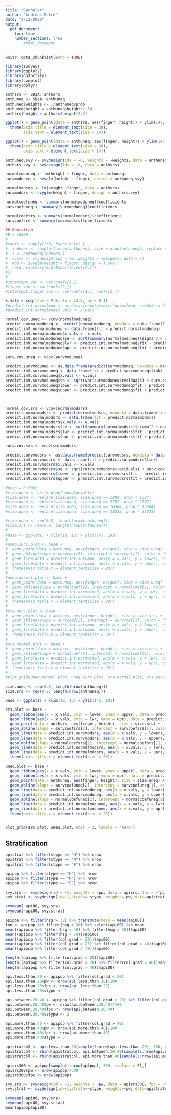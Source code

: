 ```yaml
---
title: "Bachelor"
author: "Andreas Matre"
date: "2/11/2020"
output: 
  pdf_document:
    toc: true
    number_sections: true
        #html_document
---
```


```r
knitr::opts_chunk$set(echo = TRUE)

library(survey)
library(ggplot2)
library(ggfortify)
library(cowplot)
library(dplyr)
```




```r
anthsrs <- SDaA::anthsrs
anthuneq <- SDaA::anthuneq
anthuneq$weights <- 1/anthuneq$prob
anthuneq$height = anthuneq$height*2.54
anthsrs$height = anthsrs$height*2.54
```

```r
ggplot() + geom_point(data = anthsrs, aes(finger, height)) + ylim(147, 181) + xlim(10, 13) +
  theme(axis.title = element_text(size = 20),
        axis.text = element_text(size = 14))
```

```r
ggplot() + geom_point(data = anthuneq, aes(finger, height)) + ylim(147, 181) + xlim(10, 13) +
  theme(axis.title = element_text(size = 20),
        axis.text = element_text(size = 14))
```


```r
anthuneq.svy <- svydesign(ids = ~0, weights = ~weights, data = anthuneq)
anthsrs.svy <- svydesign(ids = ~0, data = anthsrs)

normalmoduneq <- lm(height ~ finger, data = anthuneq)
survmoduneq <- svyglm(height ~ finger, design = anthuneq.svy)

normalmodsrs <- lm(height ~finger, data = anthsrs)
survmodsrs <- svyglm(height ~ finger, design = anthsrs.svy)

normalcoefuneq <- summary(normalmoduneq)$coefficients
survcoefuneq <- summary(survmoduneq)$coefficients

normalcoefsrs <- summary(normalmodsrs)$coefficients
survcoefsrs <- summary(survmodsrs)$coefficients
```

```r
## Bootstrap
#B = 10000
#
#coefs <- sapply(1:B, function(x) {
#  indeces <- sample(1:nrow(anthuneq), size = nrow(anthuneq), replace = TRUE)
#  s <- anthuneq[indeces,]
#  s.svy <- svydesign(ids = ~0, weights = ~weights, data = s)
#  mod <- svyglm(height ~ finger, design = s.svy)
#  return(summary(mod)$coefficients[,1])
#})
#
#intercept.var <- var(coefs[1,])
#finger.var <- var(coefs[2,])
#intercept.finger.cov <- cov(coefs[1,], coefs[2,])

```

```r
x.vals = seq(from = 9.5, to = 13.5, by = 0.1)
#predict.int.normalmod <- as.data.frame(predict(normalmod, newdata = data.frame(finger = x.vals), interval = "pred"))
#predict.int.normalmod$x.vals <- x.vals

normal.cov.uneq <- vcov(normalmoduneq)
predict.normalmoduneq <- predict(normalmoduneq, newdata = data.frame(finger = x.vals))
predict.int.normalmoduneq <- data.frame(fit = predict.normalmoduneq)
predict.int.normalmoduneq$x.vals <- x.vals
predict.int.normalmoduneq$se <- sqrt(summary(normalmoduneq)$sigma^2 + normal.cov.uneq[1, 1] + predict.int.normalmoduneq$x.vals^2 * normal.cov.uneq[2, 2] + 2*predict.int.normalmoduneq$x.vals * normal.cov.uneq[1, 2])
predict.int.normalmoduneq$lwr <- predict.int.normalmoduneq$fit - predict.int.normalmoduneq$se * qt(0.975, df = nrow(anthuneq))
predict.int.normalmoduneq$upr <- predict.int.normalmoduneq$fit + predict.int.normalmoduneq$se * qt(0.975, df = nrow(anthuneq))

surv.cov.uneq <- vcov(survmoduneq)

predict.survmoduneq <- as.data.frame(predict(survmoduneq, newdata = data.frame(finger = x.vals), se=TRUE))
predict.int.survmoduneq <- data.frame(fit = predict.survmoduneq$link)
predict.int.survmoduneq$x.vals <- x.vals
predict.int.survmoduneq$se <- sqrt(var(survmoduneq$residuals) + surv.cov.uneq[1, 1] + predict.int.survmoduneq$x.vals^2 * surv.cov.uneq[2, 2] + 2*predict.int.survmoduneq$x.vals * surv.cov.uneq[1, 2])
predict.int.survmoduneq$lower <- predict.int.survmoduneq$fit - predict.int.survmoduneq$se * qt(0.975, df = nrow(anthuneq))
predict.int.survmoduneq$upper <- predict.int.survmoduneq$fit + predict.int.survmoduneq$se * qt(0.975, df = nrow(anthuneq))



normal.cov.srs <- vcov(normalmodsrs)
predict.normalmodsrs <- predict(normalmodsrs, newdata = data.frame(finger = x.vals))
predict.int.normalmodsrs <- data.frame(fit = predict.normalmodsrs)
predict.int.normalmodsrs$x.vals <- x.vals
predict.int.normalmodsrs$se <- sqrt(summary(normalmodsrs)$sigma^2 + normal.cov.srs[1, 1] + predict.int.normalmodsrs$x.vals^2 * normal.cov.srs[2, 2] + 2*predict.int.normalmodsrs$x.vals * normal.cov.srs[1, 2])
predict.int.normalmodsrs$lwr <- predict.int.normalmodsrs$fit - predict.int.normalmodsrs$se * qt(0.975, df = nrow(anthsrs))
predict.int.normalmodsrs$upr <- predict.int.normalmodsrs$fit + predict.int.normalmodsrs$se * qt(0.975, df = nrow(anthsrs))

surv.cov.srs <- vcov(survmodsrs)

predict.survmodsrs <- as.data.frame(predict(survmodsrs, newdata = data.frame(finger = x.vals), se=TRUE))
predict.int.survmodsrs <- data.frame(fit = predict.survmodsrs$link)
predict.int.survmodsrs$x.vals <- x.vals
predict.int.survmodsrs$se <- sqrt(var(survmodsrs$residuals) + surv.cov.srs[1, 1] + predict.int.survmodsrs$x.vals^2 * surv.cov.srs[2, 2] + 2*predict.int.survmodsrs$x.vals * surv.cov.srs[1, 2])
predict.int.survmodsrs$lower <- predict.int.survmodsrs$fit - predict.int.survmodsrs$se * qt(0.975, df = nrow(anthsrs))
predict.int.survmodsrs$upper <- predict.int.survmodsrs$fit + predict.int.survmodsrs$se * qt(0.975, df = nrow(anthsrs))
```


```r
#prop = 0.0001
#size.uneq <- ceiling(anthuneq$weights)
#size.uneq <- replace(size.uneq, size.uneq == 1384, prop * 1384)
#size.uneq <- replace(size.uneq, size.uneq == 2767, prop * 2767)
#size.uneq <- replace(size.uneq, size.uneq == 16584, prop * 16584)
#size.uneq <- replace(size.uneq, size.uneq == 33223, prop * 33223)

#size.uneq <- rep(0.8, length(nrow(anthuneq)))
#size.srs <- rep(0.8, length(nrow(anthuneq)))
#
#base <- ggplot() + xlim(10, 13) + ylim(147, 183)
#
#uneq.surv.plot <- base +
#  geom_point(data = anthuneq, aes(finger, height), size = size.uneq) +
#  geom_abline(slope = survcoef[2], intercept = survcoef[1], color = "blue", lwd = 1) +
#  geom_line(data = predict.int.survmod, aes(x = x.vals, y = lower), color = "blue", linetype = "dashed") +
#  geom_line(data = predict.int.survmod, aes(x = x.vals, y = upper), color = "blue", linetype = "dashed") +
#  theme(axis.title.x = element_text(size = 20))
#
#uneq.normal.plot <- base +
#  geom_point(data = anthuneq, aes(finger, height), size = size.uneq) +
#  geom_abline(slope = normalcoef[2], intercept = normalcoef[1], color = "red", lwd = 1) +
#  geom_line(data = predict.int.normalmod, aes(x = x.vals, y = lwr), color = "red", linetype = "dashed") +
#  geom_line(data = predict.int.normalmod, aes(x = x.vals, y = upr), color = "red", linetype = "dashed") +
#  theme(axis.title.x = element_text(size = 20))
#
#srs.surv.plot <- base +
#  geom_point(data = anthsrs, aes(finger, height), size = size.srs) +
#  geom_abline(slope = survcoef[2], intercept = survcoef[1], color = "blue", lwd = 1) +
#  geom_line(data = predict.int.survmod, aes(x = x.vals, y = lower), color = "blue", linetype = "dashed") +
#  geom_line(data = predict.int.survmod, aes(x = x.vals, y = upper), color = "blue", linetype = "dashed") +
#  theme(axis.title.x = element_text(size = 20))
#
#srs.normal.plot <- base +
#  geom_point(data = anthsrs, aes(finger, height), size = size.srs) +
#  geom_abline(slope = normalcoef[2], intercept = normalcoef[1], color = "red", lwd = 1) +
#  geom_line(data = predict.int.normalmod, aes(x = x.vals, y = lwr), color = "red", linetype = "dashed") +
#  geom_line(data = predict.int.normalmod, aes(x = x.vals, y = upr), color = "red", linetype = "dashed") +
#  theme(axis.title.x = element_text(size = 20))
#
#plot_grid(uneq.normal.plot, uneq.surv.plot, srs.normal.plot, srs.surv.plot, ncol = 2, labels = "AUTO")
```


```r
size.uneq <- rep(0.8, length(nrow(anthuneq)))
size.srs <- rep(0.8, length(nrow(anthuneq)))

base <- ggplot() + xlim(10, 13) + ylim(145, 191)

srs.plot <- base +
  geom_ribbon(aes(x = x.vals, ymin = lower, ymax = upper), data = predict.int.survmodsrs, fill = "blue", alpha = 0.5) +
  geom_ribbon(aes(x = x.vals, ymin = lwr, ymax = upr), data = predict.int.normalmodsrs, fill = "red", alpha = 0.5) +
  geom_point(data = anthsrs, aes(finger, height), size = size.srs) +
  geom_abline(slope = survcoefsrs[2], intercept = survcoefsrs[1], color = "blue", lwd = 1) +
  geom_line(data = predict.int.survmodsrs, aes(x = x.vals, y = lower), color = "blue", linetype = "dashed") +
  geom_line(data = predict.int.survmodsrs, aes(x = x.vals, y = upper), color = "blue", linetype = "dashed") +
  geom_abline(slope = normalcoefsrs[2], intercept = normalcoefsrs[1], color = "red", lwd = 1) +
  geom_line(data = predict.int.normalmodsrs, aes(x = x.vals, y = lwr), color = "red", linetype = "dashed") +
  geom_line(data = predict.int.normalmodsrs, aes(x = x.vals, y = upr), color = "red", linetype = "dashed") +
  theme(axis.title.x = element_text(size = 20))

uneq.plot <- base +
  geom_ribbon(aes(x = x.vals, ymin = lower, ymax = upper), data = predict.int.survmoduneq, fill = "blue", alpha = 0.5) +
  geom_ribbon(aes(x = x.vals, ymin = lwr, ymax = upr), data = predict.int.normalmoduneq, fill = "red", alpha = 0.5) +
  geom_point(data = anthuneq, aes(finger, height), size = size.uneq) +
  geom_abline(slope = survcoefuneq[2], intercept = survcoefuneq[1], color = "blue", lwd = 1) +
  geom_line(data = predict.int.survmoduneq, aes(x = x.vals, y = lower), color = "blue", linetype = "dashed") +
  geom_line(data = predict.int.survmoduneq, aes(x = x.vals, y = upper), color = "blue", linetype = "dashed") +
  geom_abline(slope = normalcoefuneq[2], intercept = normalcoefuneq[1], color = "red", lwd = 1) +
  geom_line(data = predict.int.normalmoduneq, aes(x = x.vals, y = lwr), color = "red", linetype = "dashed") +
  geom_line(data = predict.int.normalmoduneq, aes(x = x.vals, y = upr), color = "red", linetype = "dashed") +
  theme(axis.title.x = element_text(size = 20))


plot_grid(srs.plot, uneq.plot, ncol = 2, labels = "AUTO")
```


## Stratification

```r
apistrat %>% filter(stype == "H") %>% nrow
apistrat %>% filter(stype == "M") %>% nrow
apistrat %>% filter(stype == "E") %>% nrow

apipop %>% filter(stype == "H") %>% nrow
apipop %>% filter(stype == "M") %>% nrow
apipop %>% filter(stype == "E") %>% nrow
```

```r
svy.srs <- svydesign(id = ~1, weights = ~pw, data = apisrs, fpc = ~fpc)
svy.strat <- svydesign(id=~1,strata=~stype, weights=~pw, data=apistrat, fpc=~fpc)

svymean(~api00, svy.srs)
svymean(~api00, svy.strat)
```

```r
apipop %>% filter(hsg > 30) %>% transmute(mean = mean(api00))
foo <- apipop %>% filter(hsg > 30) %>% select(api00) %>% mean
mean((apipop %>% filter(hsg < 40) %>% filter(hsg > 30))$api00)
mean((apipop %>% filter(hsg > 70))$api00)
mean((apipop %>% filter(col.grad < 20))$api00)
mean((apipop %>% filter(col.grad > 20) %>% filter(col.grad < 40))$api00)
mean((apipop %>% filter(col.grad > 40))$api00)

length((apipop %>% filter(col.grad < 20))$api00)
length((apipop %>% filter(col.grad > 20) %>% filter(col.grad < 40))$api00)
length((apipop %>% filter(col.grad > 40))$api00)
```

```r
api.less.than.20 <- apipop %>% filter(col.grad < 20)
api.less.than.20$pw <- nrow(api.less.than.20)/100
api.less.than.20$fpc <- nrow(api.less.than.20)
api.less.than.20$stype <- 1

api.between.20.40 <- apipop %>% filter(col.grad > 20) %>% filter(col.grad < 40)
api.between.20.40$pw <- nrow(api.between.20.40)/100
api.between.20.40$fpc <- nrow(api.between.20.40)
api.between.20.40$stype <- 2

api.more.than.40 <- apipop %>% filter(col.grad > 40)
api.more.than.40$pw <- nrow(api.more.than.40)/100
api.more.than.40$fpc <- nrow(api.more.than.40)
api.more.than.40$stype = 3

apistratcol <- api.less.than.20[sample(1:nrow(api.less.than.20), 100, replace = F),]
apistratcol <- rbind(apistratcol, api.between.20.40[sample(1:nrow(api.between.20.40), 100, replace = F),])
apistratcol <- rbind(apistratcol, api.more.than.40[sample(1:nrow(api.more.than.40), 100, replace = F),])

apisrs300 <- apipop[sample(1:nrow(apipop), 300, replace = F),]
apisrs300$pw <- nrow(apipop)/300
apisrs300$fpc <- nrow(apipop)

```


```r
svy.srs <- svydesign(id = ~1, weights = ~pw, data = apisrs300, fpc = ~fpc)
svy.strat <- svydesign(id=~1,strata=~stype, weights=~pw, data=apistratcol, fpc=~fpc)

svymean(~api00, svy.srs)
svymean(~api00, svy.strat)
mean(apipop$api00)
```